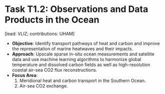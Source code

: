 # <WP number={3}> Task T1.2: Observations and Data Products in the Ocean </WP>
[lead: VLIZ; contributions: UHAM]

- **Objective**: Identify transport pathways of heat and carbon and improve the representation of marine heatwaves and their impacts.
- **Approach**: Upscale sparse in-situ ocean measurements and satellite data and use machine learning algorithms to harmonize global temperature and dissolved carbon fields as well as high-resolution coastal air-sea CO2 flux reconstructions.
- **Focus Area**:
    1. Meridional heat and carbon transport in the Southern Ocean.
    2. Air-sea CO2 exchange.
